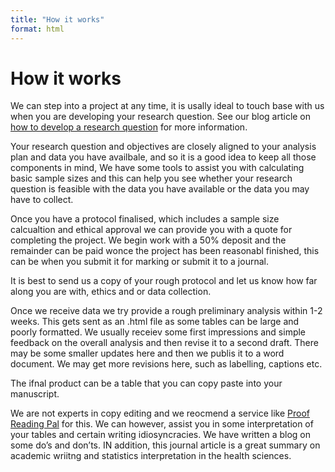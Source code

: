 ```yaml
---
title: "How it works"
format: html
---
```


# How it works

We can step into a project at any time, it is usally ideal to touch base with us when you are developing your research question. See our blog article on [how to develop a research question](https://www.quarto.org/blog/developing-a-research-question.html) for more information.

Your research question and objectives are closely aligned to your analysis plan and data you have availbale, and so it is a good idea to keep all those components in mind, We have some tools to assist you with calculating basic sample sizes and this can help you see whether your research question is feasible with the data you have available or the data you may have to collect.

Once you have a protocol finalised, which includes a sample size calcualtion and ethical approval we can provide you with a quote for completing the project. We begin work with a 50% deposit and the remainder can be paid wonce the project has been reasonabl finished, this can be when you submit it for marking or submit it to a journal.

It is best to send us a copy of your rough protocol and let us know how far along you are with, ethics and or data collection.

Once we receive data we try provide a rough preliminary analysis within 1-2 weeks. This gets sent as an .html file as some tables can be large and poorly formatted. We usually receiev some first impressions and simple feedback on the overall analysis and then revise it to a second draft. There may be some smaller updates here and then we publis it to a word document. We may get more revisions here, such as labelling, captions etc.

The ifnal product can be a table that you can copy paste into your manuscript.

We are not experts in copy editing and we reocmend a service like [Proof Reading Pal](https://proofreadingpal.com/) for this. We can however, assist you in some interpretation of your tables and certain writing idiosyncracies. We have written a blog on some do's and don'ts. IN addition, this journal article is a great summary on academic wriitng and statistics interpretation in the health sciences.